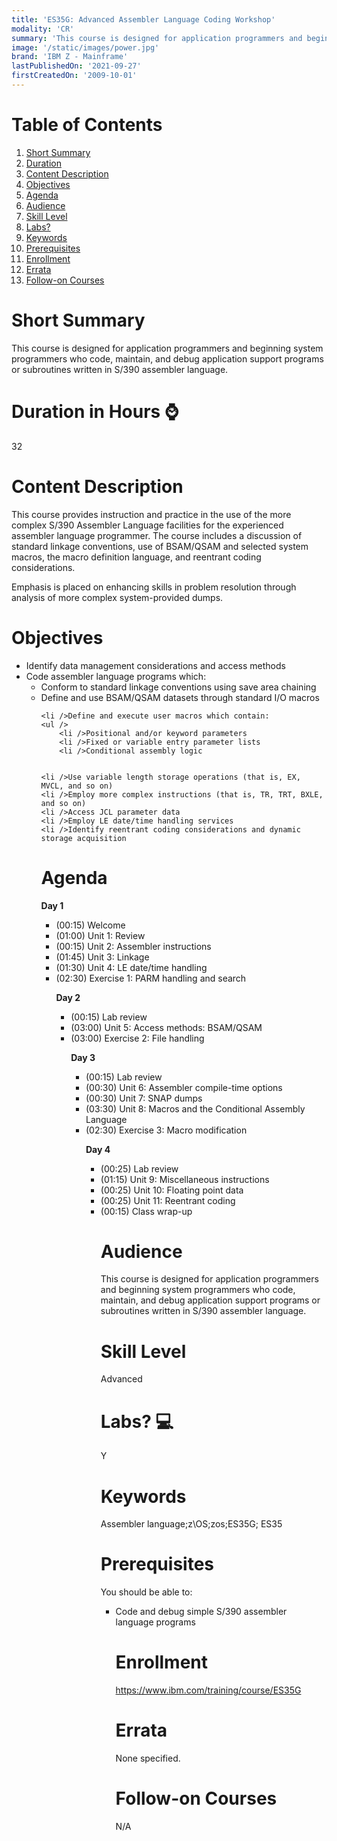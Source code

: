 ```yaml
---
title: 'ES35G: Advanced Assembler Language Coding Workshop'
modality: 'CR'
summary: 'This course is designed for application programmers and beginning system programmers who code, maintain, and debug application support programs or subroutines written in S/390 assembler language.'
image: '/static/images/power.jpg'
brand: 'IBM Z - Mainframe'
lastPublishedOn: '2021-09-27'
firstCreatedOn: '2009-10-01'
---
```

# Table of Contents
1.  [Short Summary](#short-summary)
2.  [Duration](#duration-in-hours-)
3.  [Content Description](#content-description)
4.  [Objectives](#objectives)
5.  [Agenda](#agenda)
6.  [Audience](#audience)
7.  [Skill Level](#skill-level)
8.  [Labs?](#labs-)
9.  [Keywords](#keywords)
10. [Prerequisites](#prerequisites)
11. [Enrollment](#enrollment)
12. [Errata](#errata)
13. [Follow-on Courses](#follow-on-courses)

# Short Summary
This course is designed for application programmers and beginning system programmers who code, maintain, and debug application support programs or subroutines written in S/390 assembler language.

# Duration in Hours ⌚
32

# Content Description
<p>This course provides instruction and practice in the use of the more complex S/390 Assembler Language facilities for the experienced assembler language programmer. The course includes a discussion of standard linkage conventions, use of BSAM/QSAM and selected system macros, the macro definition language, and reentrant coding considerations.</p>

<p>Emphasis is placed on enhancing skills in problem resolution through analysis of more complex system-provided dumps.</p>

# Objectives
<ul />
	<li />Identify data management considerations and access methods
	<li />Code assembler language programs which:
	<ul />
		<li />Conform to standard linkage conventions using save area chaining
		<li />Define and use BSAM/QSAM datasets through standard I/O macros
	
	
	<li />Define and execute user macros which contain:
	<ul />
		<li />Positional and/or keyword parameters
		<li />Fixed or variable entry parameter lists
		<li />Conditional assembly logic
	
	
	<li />Use variable length storage operations (that is, EX, MVCL, and so on)
	<li />Employ more complex instructions (that is, TR, TRT, BXLE, and so on)
	<li />Access JCL parameter data
	<li />Employ LE date/time handling services
	<li />Identify reentrant coding considerations and dynamic storage acquisition


# Agenda
<p><strong>Day 1</strong></p><ul /><li />(00:15) Welcome<li />(01:00) Unit 1: Review<li />(00:15) Unit 2: Assembler instructions<li />(01:45) Unit 3: Linkage<li />(01:30) Unit 4: LE date/time handling<li />(02:30) Exercise 1: PARM handling and search<p><strong>Day 2</strong></p><ul /><li />(00:15) Lab review<li />(03:00) Unit 5: Access methods: BSAM/QSAM<li />(03:00) Exercise 2: File handling<p><strong>Day 3</strong></p><ul /><li />(00:15) Lab review<li />(00:30) Unit 6: Assembler compile-time options<li />(00:30) Unit 7: SNAP dumps<li />(03:30) Unit 8: Macros and the Conditional Assembly Language<li />(02:30) Exercise 3: Macro modification<p><strong>Day 4</strong></p><ul /><li />(00:25) Lab review<li />(01:15) Unit 9: Miscellaneous instructions<li />(00:25) Unit 10: Floating point data<li />(00:25) Unit 11: Reentrant coding<li />(00:15) Class wrap-up

# Audience
<p>This course is designed for application programmers and beginning system programmers who code, maintain, and debug application support programs or subroutines written in S/390 assembler language.</p>

# Skill Level
Advanced            

# Labs? 💻
Y

# Keywords
Assembler language;z\OS;zos;ES35G; ES35

# Prerequisites
<p>You should be able to:</p>

<ul />
	<li />Code and debug simple S/390 assembler language programs


# Enrollment
https://www.ibm.com/training/course/ES35G

# Errata
None specified.

# Follow-on Courses
N/A


